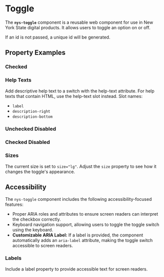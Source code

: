 
<Meta of={NysToggleStories} title="Components/Toggle/Documentation" />

# Toggle
The **`nys-toggle`** component is a reusable web component for use in New York State digital products. It allows users to toggle an option on or off.

If an id is not passed, a unique id will be generated.

<Canvas of={NysToggleStories.ToggleSwitch} />

## Property Examples
### Checked
<Canvas of={NysToggleStories.Checked} />

### Help Texts
Add descriptive help text to a switch with the help-text attribute. For help texts that contain HTML, use the help-text slot instead.
Slot names: 
- `label`
- `description-right`
- `description-bottom`
<Canvas of={NysToggleStories.HelpTexts} />

### Unchecked Disabled
<Canvas of={NysToggleStories.UncheckedDisabled} />

### Checked Disabled
<Canvas of={NysToggleStories.CheckedDisabled} />

### Sizes
The current size is set to `size="lg"`. Adjust the `size` property to see how it changes the toggle's appearance.
<Canvas of={NysToggleStories.Sizes} />

## Accessibility

The `nys-toggle` component includes the following accessibility-focused features:

- Proper ARIA roles and attributes to ensure screen readers can interpret the checkbox correctly.
- Keyboard navigation support, allowing users to toggle the toggle switch using the keyboard.
- **Customizable ARIA Label:** If a label is provided, the component automatically adds an `aria-label` attribute, making the toggle switch accessible to screen readers.

### Labels
Include a label property to provide accessible text for screen readers.
<Canvas of={NysToggleStories.Labels} />